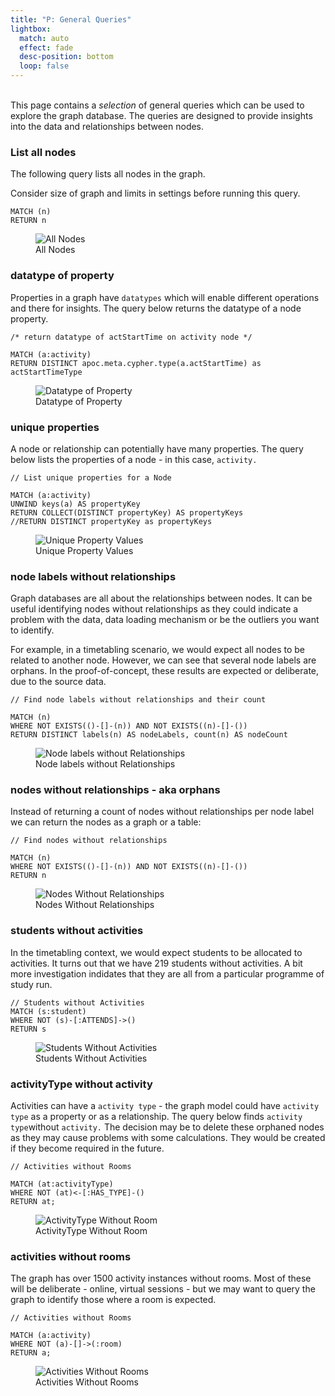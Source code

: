 ```yaml
---
title: "P: General Queries"
lightbox:
  match: auto
  effect: fade
  desc-position: bottom
  loop: false
---
```

<br>
This page contains a *selection* of general queries which can be used to explore the graph database. The queries are designed to provide insights into the data and relationships between nodes.

### List all nodes

The following query lists all nodes in the graph.

:::{.callout-caution}
Consider size of graph and limits in settings before running this query.
:::

```cypher
MATCH (n)
RETURN n
```

![All Nodes](./images/cypher-all-nodes.png)

### datatype of property

Properties in a graph have `datatypes` which will enable different operations and there for insights.  The query below returns the datatype of a node property.   

```cypher
/* return datatype of actStartTime on activity node */

MATCH (a:activity)
RETURN DISTINCT apoc.meta.cypher.type(a.actStartTime) as actStartTimeType
```

![Datatype of Property](./images/cypher-property-datatype.png)


### unique properties

A node or relationship can potentially have many properties.  The query below lists the properties of a node - in this case, `activity.`

```cypher
// List unique properties for a Node

MATCH (a:activity)
UNWIND keys(a) AS propertyKey
RETURN COLLECT(DISTINCT propertyKey) AS propertyKeys
//RETURN DISTINCT propertyKey as propertyKeys
```

![Unique Property Values](./images/cypher-activity-properties.png)


### node labels without relationships

Graph databases are all about the relationships between nodes.  It can be useful identifying nodes without relationships as they could indicate a problem with the data, data loading mechanism or be the outliers you want to identify.  

For example, in a timetabling scenario, we would expect all nodes to be related to another node.  However, we can see that several node labels are orphans.  In the proof-of-concept, these results are expected or deliberate, due to the source data.

```cypher
// Find node labels without relationships and their count

MATCH (n)
WHERE NOT EXISTS(()-[]-(n)) AND NOT EXISTS((n)-[]-())
RETURN DISTINCT labels(n) AS nodeLabels, count(n) AS nodeCount
```

![Node labels without Relationships](./images/cypher-nodeLabels-no-rels.png)

### nodes without relationships - aka orphans

Instead of returning a count of nodes without relationships per node label we can return the nodes as a graph or a table:

```cypher
// Find nodes without relationships

MATCH (n)
WHERE NOT EXISTS(()-[]-(n)) AND NOT EXISTS((n)-[]-())
RETURN n
```

![Nodes Without Relationships](./images/cypher-nodes-no-rels.png)


### students without activities 

In the timetabling context, we would expect students to be allocated to activities.  It turns out that we have 219 students without activities.  A bit more investigation indidates that they are all from a particular programme of study run.

```cypher
// Students without Activities
MATCH (s:student)
WHERE NOT (s)-[:ATTENDS]->()
RETURN s
```

![Students Without Activities](./images/cypher-student-no-activity.png)


### activityType without activity

Activities can have a `activity type` - the graph model could have `activity type` as a property or as a relationship.  The query below finds `activity type`without `activity.`  The decision may be to delete these orphaned nodes as they may cause problems with some calculations.  They would be created if they become required in the future. 

```cypher
// Activities without Rooms

MATCH (at:activityType)
WHERE NOT (at)<-[:HAS_TYPE]-()
RETURN at;
```

![ActivityType Without Room](./images/cypher-actType-no-activity.png)

### activities without rooms

The graph has over 1500 activity instances without rooms. Most of these will be deliberate - online, virtual sessions - but we may want to query the graph to identify those where a room is expected. 

```cypher
// Activities without Rooms

MATCH (a:activity)
WHERE NOT (a)-[]->(:room)
RETURN a;
```

![Activities Without Rooms](./images/cypher-activity-no-room.png)